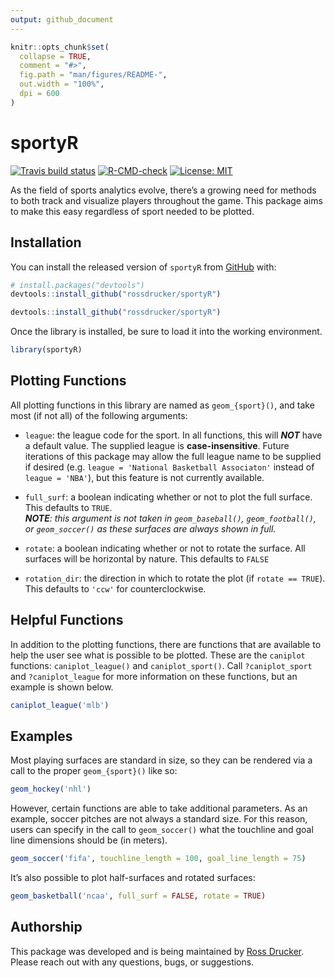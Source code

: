 ```yaml
---
output: github_document
---
```


<!-- README.md is generated from README.Rmd. Please edit that file -->

```r
knitr::opts_chunk$set(
  collapse = TRUE,
  comment = "#>",
  fig.path = "man/figures/README-",
  out.width = "100%",
  dpi = 600
)
```

# sportyR

<!-- badges: start -->
[![Travis build status](https://travis-ci.com/rossdrucker/sportyR.svg?branch=master)](https://travis-ci.com/rossdrucker/sportyR)
[![R-CMD-check](https://github.com/rossdrucker/sportyR/workflows/R-CMD-check/badge.svg)](https://github.com/rossdrucker/sportyR/actions)
[![License: MIT](https://img.shields.io/badge/License-MIT-orange.svg)](https://opensource.org/licenses/MIT)
<!-- badges: end -->

As the field of sports analytics evolve, there's a growing need for methods to both track and visualize players throughout the game. This package aims to make this easy regardless of sport needed to be plotted.

## Installation

You can install the released version of `sportyR` from [GitHub](https://github.com/rossdrucker/sportyR) with:

``` r
# install.packages("devtools")
devtools::install_github("rossdrucker/sportyR")
```
```r
devtools::install_github("rossdrucker/sportyR")
```

Once the library is installed, be sure to load it into the working environment.

```r
library(sportyR)
```


## Plotting Functions

All plotting functions in this library are named as `geom_{sport}()`, and take most (if not all) of the following arguments:

 - `league`: the league code for the sport. In all functions, this will ***NOT*** have a default value. The supplied league is **case-insensitive**. Future iterations of this package may allow the full league name to be supplied if desired (e.g. `league = 'National Basketball Associaton'` instead of `league = 'NBA'`), but this feature is not currently available.
 
 - `full_surf`: a boolean indicating whether or not to plot the full surface. This defaults to `TRUE`. <br>
   ***NOTE**: this argument is not taken in `geom_baseball()`, `geom_football()`, or `geom_soccer()` as these surfaces are always shown in full.*
 
 - `rotate`: a boolean indicating whether or not to rotate the surface. All surfaces will be horizontal by nature. This defaults to `FALSE`
 
 - `rotation_dir`: the direction in which to rotate the plot (if `rotate == TRUE`). This defaults to `'ccw'` for counterclockwise.

## Helpful Functions

In addition to the plotting functions, there are functions that are available to help the user see what is possible to be plotted. These are the `caniplot` functions: `caniplot_league()` and `caniplot_sport()`. Call `?caniplot_sport` and `?caniplot_league` for more information on these functions, but an example is shown below.

```r
caniplot_league('mlb')
```

## Examples

Most playing surfaces are standard in size, so they can be rendered via a call to the proper `geom_{sport}()` like so:

```r
geom_hockey('nhl')
```

However, certain functions are able to take additional parameters. As an example, soccer pitches are not always a standard size. For this reason, users can specify in the call to `geom_soccer()` what the touchline and goal line dimensions should be (in meters).

```r
geom_soccer('fifa', touchline_length = 100, goal_line_length = 75)
```

It's also possible to plot half-surfaces and rotated surfaces:

```r
geom_basketball('ncaa', full_surf = FALSE, rotate = TRUE)
```

## Authorship

This package was developed and is being maintained by [Ross Drucker](https://github.com/rossdrucker). Please reach out with any questions, bugs, or suggestions.
